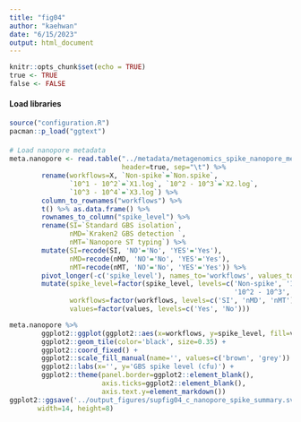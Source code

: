 ```yaml
---
title: "fig04"
author: "kaehwan"
date: "6/15/2023"
output: html_document
---
```


```r
knitr::opts_chunk$set(echo = TRUE)
true <- TRUE
false <- FALSE
```

#### Load libraries

```r
source("configuration.R")
pacman::p_load("ggtext")
```

####

```r
# Load nanopore metadata
meta.nanopore <- read.table("../metadata/metagenomics_spike_nanopore_metadata.txt",
                            header=true, sep="\t") %>% 
        rename(workflows=X, `Non-spike`=`Non.spike`, 
               `10^1 - 10^2`=`X1.log`, `10^2 - 10^3`=`X2.log`, 
               `10^3 - 10^4`=`X3.log`) %>% 
        column_to_rownames("workflows") %>% 
        t() %>% as.data.frame() %>% 
        rownames_to_column("spike_level") %>% 
        rename(SI=`Standard GBS isolation`, 
               nMD=`Kraken2 GBS detection `, 
               nMT=`Nanopore ST typing`) %>% 
        mutate(SI=recode(SI, 'NO'='No', 'YES'='Yes'), 
               nMD=recode(nMD, 'NO'='No', 'YES'='Yes'), 
               nMT=recode(nMT, 'NO'='No', 'YES'='Yes')) %>% 
        pivot_longer(-c('spike_level'), names_to='workflows', values_to='values') %>% 
        mutate(spike_level=factor(spike_level, levels=c('Non-spike', '10^1 - 10^2', 
                                                        '10^2 - 10^3', '10^3 - 10^4')),
               workflows=factor(workflows, levels=c('SI', 'nMD', 'nMT')),
               values=factor(values, levels=c('Yes', 'No')))

meta.nanopore %>% 
        ggplot2::ggplot(ggplot2::aes(x=workflows, y=spike_level, fill=values)) +
        ggplot2::geom_tile(color='black', size=0.35) +
        ggplot2::coord_fixed() +
        ggplot2::scale_fill_manual(name='', values=c('brown', 'grey')) +
        ggplot2::labs(x='', y='GBS spike level (cfu)') +
        ggplot2::theme(panel.border=ggplot2::element_blank(),
                       axis.ticks=ggplot2::element_blank(),
                       axis.text.y=element_markdown())
ggplot2::ggsave('../output_figures/supfig04_c_nanopore_spike_summary.svg', 
       width=14, height=8)

```

